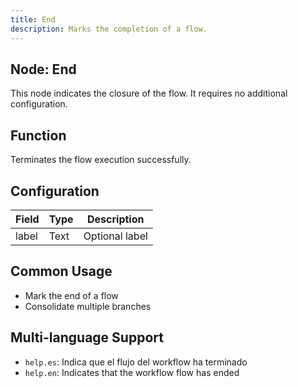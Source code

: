 ```yaml
---
title: End
description: Marks the completion of a flow.
---
```


## Node: End

This node indicates the closure of the flow. It requires no additional configuration.

## Function
Terminates the flow execution successfully.

## Configuration

| Field | Type | Description        |
|-------|------|--------------------|
| label | Text | Optional label     |

## Common Usage
- Mark the end of a flow  
- Consolidate multiple branches  

## Multi-language Support
- `help.es`: Indica que el flujo del workflow ha terminado  
- `help.en`: Indicates that the workflow flow has ended  
